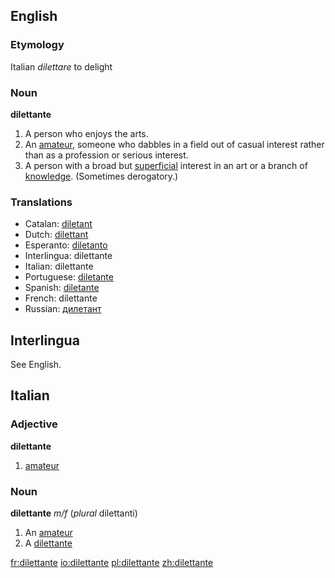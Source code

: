 ==English==
===Etymology===
Italian ''dilettare'' to delight
===Noun===
'''dilettante'''
# A person who enjoys the arts.
# An [[amateur]], someone who dabbles in a field out of casual interest rather than as a profession or serious interest. 
# A person with a broad but [[superficial]] interest in an art or a branch of [[knowledge]]. (Sometimes derogatory.)

===Translations===
*Catalan: [[diletant]]
*Dutch: [[dilettant]]
*Esperanto: [[diletanto]]
*Interlingua: dilettante
*Italian: dilettante
*Portuguese: [[diletante]]
*Spanish: [[diletante]]
*French: dilettante
*Russian: [[дилетант]]

==Interlingua==
See English.

==Italian==
===Adjective===
'''dilettante'''
#[[amateur]]
===Noun===
'''dilettante''' ''m/f'' (''plural'' dilettanti)
#An [[amateur]]
#A [[dilettante]]

[[fr:dilettante]]
[[io:dilettante]]
[[pl:dilettante]]
[[zh:dilettante]]